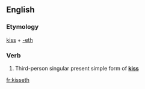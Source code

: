 ==English==

===Etymology===
[[kiss]] + [[-eth]]

===Verb===
{{infl|en|verb form}}

# {{archaic}} Third-person singular present simple form of '''[[kiss]]'''

[[fr:kisseth]]